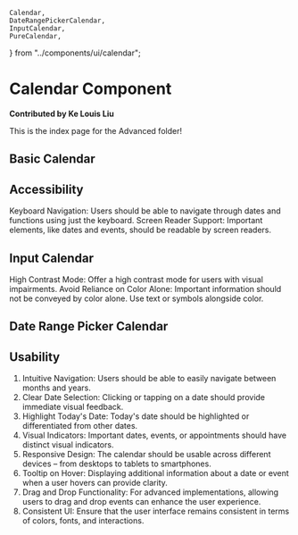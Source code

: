     Calendar,
    DateRangePickerCalendar,
    InputCalendar,
    PureCalendar,
} from "../components/ui/calendar";

# Calendar Component

**Contributed by Ke Louis Liu**

<PureCalendar />

This is the index page for the Advanced folder!

## Basic Calendar

<Calendar />

## Accessibility

Keyboard Navigation: Users should be able to navigate through dates and functions using just the keyboard.
Screen Reader Support: Important elements, like dates and events, should be readable by screen readers.

## Input Calendar

<InputCalendar />

High Contrast Mode: Offer a high contrast mode for users with visual impairments.
Avoid Reliance on Color Alone: Important information should not be conveyed by color alone. Use text or symbols alongside color.

## Date Range Picker Calendar

<DateRangePickerCalendar />

## Usability

1. Intuitive Navigation: Users should be able to easily navigate between months and years.
2. Clear Date Selection: Clicking or tapping on a date should provide immediate visual feedback.
3. Highlight Today's Date: Today's date should be highlighted or differentiated from other dates.
4. Visual Indicators: Important dates, events, or appointments should have distinct visual indicators.
5. Responsive Design: The calendar should be usable across different devices – from desktops to tablets to smartphones.
6. Tooltip on Hover: Displaying additional information about a date or event when a user hovers can provide clarity.
7. Drag and Drop Functionality: For advanced implementations, allowing users to drag and drop events can enhance the user experience.
8. Consistent UI: Ensure that the user interface remains consistent in terms of colors, fonts, and interactions.
